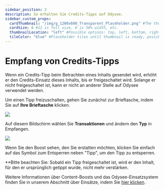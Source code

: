 ```yaml
---
sidebar_position: 2
description: So erhalten Sie Credits-Tipps auf Odysee.
sidebar_custom_props:
  cardThumbnail: "/img/g_1200x600_Transparent_Placeholder.png" #The thumbnail on the category card.
  cardSize: 6 #12 is full size, 6 is 50% width, etc.
  thumbnailLocation: "left" #Possible options: top, left, bottom, right, none
  tileColor: "blue" #Placeholder tiles until thumbnail is ready, possible options: blue, cream, darkpurple, lightpurple, mauve, orange, pink, none
---
```


# Empfang von Credits-Tipps

Wenn ein Credits-Tipp beim Betrachten eines Inhalts gesendet wird, erhöht er den Credits-Einsatz dieses Inhalts, bis er freigeschaltet wird. Solange er nicht freigeschaltet ist, kann er nicht an anderer Stelle auf Odysee verwendet werden.

Um einen Tipp freizuschalten, gehen Sie zunächst zur Brieftasche, indem Sie auf **Ihre Brieftasche** klicken.

![](/img/en/category-wallet1.png)

Auf diesem Bildschirm wählen Sie **Transaktionen** und ändern den **Typ** in Empfangen.

![](/img/en/odysee-monetization9.png)

Wenn Sie den Boost sehen, den Sie erstatten möchten, klicken Sie einfach auf das Symbol zum Entsperren neben "Tipp", um den Tipp zu entsperren.

**Bitte beachten Sie: Sobald ein Tipp freigeschaltet ist, wird er den Inhalt, für den er ursprünglich getippt wurde, nicht mehr verstärken.

Weitere Informationen über Content-Boosts und das Odysee-Einsatzsystem finden Sie in unserem Abschnitt über Einsätze, indem Sie [hier klicken](https://help.odysee.tv/de/category-blockchain/category-staking/naming).
